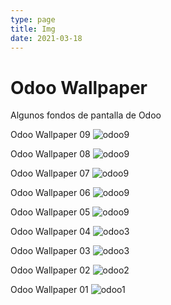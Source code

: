 ```yaml
---
type: page
title: Img
date: 2021-03-18
---
```


# Odoo Wallpaper

Algunos fondos de pantalla de Odoo



Odoo Wallpaper 09
<Image
  src="/images/wp/odoo9.jpeg"
  alt="odoo9"
  width={1280}
  height={720}
  priority
  className="next-image"
/>


Odoo Wallpaper 08
<Image
  src="/images/wp/odoo8.jpeg"
  alt="odoo9"
  width={1280}
  height={720}
  priority
  className="next-image"
/>


Odoo Wallpaper 07
<Image
  src="/images/wp/odoo7.jpeg"
  alt="odoo9"
  width={1280}
  height={720}
  priority
  className="next-image"
/>


Odoo Wallpaper 06
<Image
  src="/images/wp/odoo6.jpeg"
  alt="odoo9"
  width={1280}
  height={720}
  priority
  className="next-image"
/>


Odoo Wallpaper 05
<Image
  src="/images/wp/odoo5.jpeg"
  alt="odoo9"
  width={1280}
  height={720}
  priority
  className="next-image"
/>


Odoo Wallpaper 04
<Image
  src="/images/wp/odoo4.jpeg"
  alt="odoo3"
  width={1280}
  height={720}
  priority
  className="next-image"
/>


Odoo Wallpaper 03
<Image
  src="/images/wp/odoo3.jpeg"
  alt="odoo3"
  width={1280}
  height={720}
  priority
  className="next-image"
/>


Odoo Wallpaper 02
<Image
  src="/images/wp/odoo2.jpeg"
  alt="odoo2"
  width={1280}
  height={720}
  priority
  className="next-image"
/>


Odoo Wallpaper 01
<Image
  src="/images/wp/odoo1.jpeg"
  alt="odoo1"
  width={1280}
  height={720}
  priority
  className="next-image"
/>


